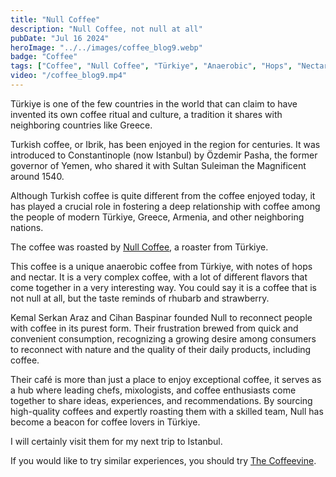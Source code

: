 ```yaml
---
title: "Null Coffee"
description: "Null Coffee, not null at all"
pubDate: "Jul 16 2024"
heroImage: "../../images/coffee_blog9.webp"
badge: "Coffee"
tags: ["Coffee", "Null Coffee", "Türkiye", "Anaerobic", "Hops", "Nectar", "Complex"]
video: "/coffee_blog9.mp4"
---
```


Türkiye is one of the few countries in the world that can claim to have invented its own coffee ritual and culture, a tradition it shares with neighboring countries like Greece.

Turkish coffee, or Ibrik, has been enjoyed in the region for centuries. It was introduced to Constantinople (now Istanbul) by Özdemir Pasha, the former governor of Yemen, who shared it with Sultan Suleiman the Magnificent around 1540.

Although Turkish coffee is quite different from the coffee enjoyed today, it has played a crucial role in fostering a deep relationship with coffee among the people of modern Türkiye, Greece, Armenia, and other neighboring nations.

The coffee was roasted by [Null Coffee](https://null.coffee), a roaster from Türkiye.

This coffee is a unique anaerobic coffee from Türkiye, with notes of hops and nectar. It is a very complex coffee, with a lot of different flavors that come together in a very interesting way.
You could say it is a coffee that is not null at all, but the taste reminds of rhubarb and strawberry.

Kemal Serkan Araz and Cihan Baspinar founded Null to reconnect people with coffee in its purest form.
Their frustration brewed from quick and convenient consumption, recognizing a growing desire among consumers to reconnect with nature and the quality of their daily products, including coffee.

Their café is more than just a place to enjoy exceptional coffee, it serves as a hub where leading chefs, mixologists, and coffee enthusiasts come together to share ideas, experiences, and recommendations. By sourcing high-quality coffees and expertly roasting them with a skilled team, Null has become a beacon for coffee lovers in Türkiye.

I will certainly visit them for my next trip to Istanbul.

If you would like to try similar experiences, you should try [The Coffeevine](https://thecoffeevine.com/).
